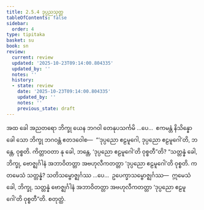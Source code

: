 ```yaml
---
title: 2.5.4 ဒုပ္ပညသုတ္တ
tableOfContents: false
sidebar:
  order: 4
type: tipitaka
basket: su
book: sn
review:
  current: review
  updated: '2025-10-23T09:14:00.804335'
  updated_by: ''
  notes: ''
  history:
  - state: review
    date: '2025-10-23T09:14:00.804335'
    updated_by: ''
    notes: ''
    previous_state: draft
---
```



<ReviewStatus review={frontmatter.review} showDetails={true} />

<HypothesisAnnotation frontmatter={frontmatter} />

<DynamicBreadcrumb />

<Division number="225" book="sn" e="ch" v="18" p="312">

<Paragraph number="538" book="sn">
အထ ခေါ အညတရော ဘိက္ခု ယေန ဘဂဝါ တေနုပသင်္ကမိ …ပေ…  ဧကမန္တံ နိသိန္နော ခေါ သော ဘိက္ခု ဘဂဝန္တံ ဧတဒဝေါစ—  “‘ဒုပ္ပညော ဧဠမူဂေါ, ဒုပ္ပညော ဧဠမူဂေါ’တိ, ဘန္တေ, ဝုစ္စတိ. ကိတ္တာဝတာ နု ခေါ, ဘန္တေ, ‘ဒုပ္ပညော ဧဠမူဂေါ’တိ ဝုစ္စတီ”တိ? “သတ္တန္နံ ခေါ, ဘိက္ခု, ဗောဇ္ဈင်္ဂါနံ အဘာဝိတတ္တာ အဗဟုလီကတတ္တာ ‘ဒုပ္ပညော ဧဠမူဂေါ’တိ ဝုစ္စတိ. ကတမေသံ သတ္တန္နံ? သတိသမ္ဗောဇ္ဈင်္ဂဿ …ပေ…  ဥပေက္ခာသမ္ဗောဇ္ဈင်္ဂဿ—  ဣမေသံ ခေါ, ဘိက္ခု, သတ္တန္နံ ဗောဇ္ဈင်္ဂါနံ အဘာဝိတတ္တာ အဗဟုလီကတတ္တာ ‘ဒုပ္ပညော ဧဠမူဂေါ’တိ ဝုစ္စတီ”တိ.

</Paragraph>
</Division>

<Paragraph number="539" type="center" book="sn">
စတုတ္ထံ.
</Paragraph>